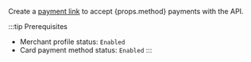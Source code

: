 Create a [payment link](../../online/index.mdx#links) to accept {props.method} payments with the API.

:::tip Prerequisites
- Merchant profile status: `Enabled`
- Card payment method status: `Enabled`
:::